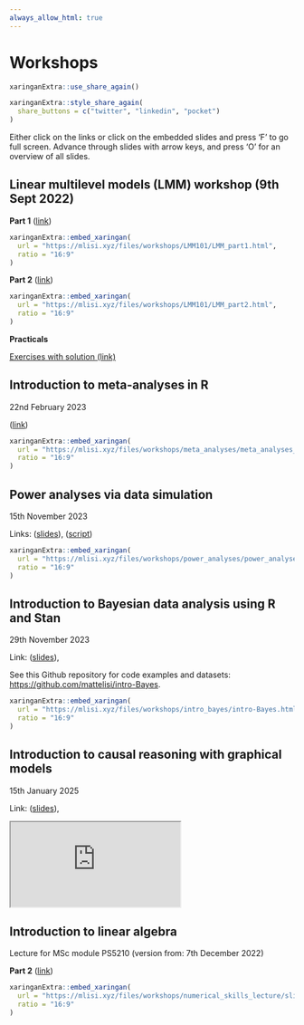 ```yaml
--- 
always_allow_html: true
---
```


# Workshops  {#workshops}

```r
xaringanExtra::use_share_again()
```

```r
xaringanExtra::style_share_again(
  share_buttons = c("twitter", "linkedin", "pocket")
)
```

Either click on the links or click on the embedded slides and press 'F' to go full screen. Advance through slides with arrow keys, and press 'O' for an overview of all slides.


## Linear multilevel models (LMM) workshop (9th Sept 2022)



**Part 1** ([link](https://mlisi.xyz/files/workshops/LMM101/LMM_part1.html))

```r
xaringanExtra::embed_xaringan(
  url = "https://mlisi.xyz/files/workshops/LMM101/LMM_part1.html",
  ratio = "16:9"
)

```

**Part 2** ([link](https://mlisi.xyz/files/workshops/LMM101/LMM_part2.html))

```r
xaringanExtra::embed_xaringan(
  url = "https://mlisi.xyz/files/workshops/LMM101/LMM_part2.html",
  ratio = "16:9"
)
```

**Practicals**

[Exercises with solution (link)](https://mlisi.xyz/files/workshops/LMM101/exercises/exercises_questions.html)



## Introduction to meta-analyses in R

22nd February 2023

([link](https://mlisi.xyz/files/workshops/meta_analyses/meta_analyses_slides.html))


```r
xaringanExtra::embed_xaringan(
  url = "https://mlisi.xyz/files/workshops/meta_analyses/meta_analyses_slides.html",
  ratio = "16:9"
)
```


## Power analyses via data simulation

15th November 2023

Links: ([slides](https://mlisi.xyz/files/workshops/power_analyses/power_analyses.html)), 
([script](https://mlisi.xyz/files/workshops/power_analyses/power_analysis_workshop_script.R))


```r
xaringanExtra::embed_xaringan(
  url = "https://mlisi.xyz/files/workshops/power_analyses/power_analyses.html",
  ratio = "16:9"
)
```



## Introduction to Bayesian data analysis using R and Stan

29th November 2023

Link: ([slides](https://mlisi.xyz/files/workshops/intro_bayes/intro-Bayes.html)), 

See this Github repository for code examples and datasets: [https://github.com/mattelisi/intro-Bayes](https://github.com/mattelisi/intro-Bayes).

```r
xaringanExtra::embed_xaringan(
  url = "https://mlisi.xyz/files/workshops/intro_bayes/intro-Bayes.html",
  ratio = "16:9"
)
```



## Introduction to causal reasoning with graphical models

15th January 2025

Link: ([slides](https://mlisi.xyz/files/workshops/causal/RHUL_causal_intro.html)), 

<div>
```{=html}
<iframe class="slide-deck" src="https://mlisi.xyz/files/workshops/causal/RHUL_causal_intro.html"></iframe>
```
</div>


## Introduction to linear algebra

Lecture for MSc module PS5210 (version from: 7th December 2022)

**Part 2** ([link](https://mlisi.xyz/files/workshops/numerical_skills_lecture/slides_numerical_skills_part2.html))

```r
xaringanExtra::embed_xaringan(
  url = "https://mlisi.xyz/files/workshops/numerical_skills_lecture/slides_numerical_skills_part2.html",
  ratio = "16:9"
)
```


